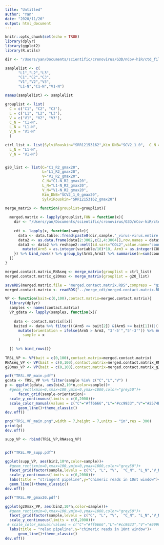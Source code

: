 ```yaml
---
title: "Untitled"
author: "Yan"
date: "2020/11/26"
output: html_document
---
```


```r
knitr::opts_chunk$set(echo = TRUE)
library(dplyr)
library(ggplot2)
library(R.utils)
```

```r

dir <- "/Users/yan/Documents/scientific/cronovirus/G3D/nCov-hiR/ctd_files/"

samplelist <- c(
      "L1","L2","L3",
      "C1","C2","C3",
      "V1","V2","V3",
      "L1-N","C1-N","V1-N")

names(samplelist) <- samplelist

grouplist <- list(
  C = c("C1", "C2", "C3"),
  L = c("L1", "L2", "L3"),
  V = c("V1", "V2", "V3"),
  C_N = "C1-N",
  L_N = "L1-N",
  V_N = "V1-N"
  )

ctrl_list <- list(SylviRouskin="SRR12153162",Kim_DNB="SCV2_1_0",  C_N = "C1-N",
  L_N = "L1-N",
  V_N = "V1-N")


g20_list <- list(C="C1_R2_gmax20",
                 L="L1_R2_gmax20",
                 V="V1_R2_gmax20",
                 C_N="C1-N_R2_gmax20",
                 L_N="L1-N_R2_gmax20",
                 V_N="V1-N_R2_gmax20",
                 Kim_DNB="SCV2_1_0_gmax20",
                 SylviRouskin="SRR12153162_gmax20")

```



```r
merge_matrix <- function(grouplist=grouplist){
  
  merged.matrix <- lapply(grouplist,FUN = function(x){
    dir <- "/Users/yan/Documents/scientific/cronovirus/G3D/nCov-hiR/ctd_files/" 
    
    cdt <- lapply(x, function(sample){
      data <- data.table::fread(paste0(dir,sample,"_virus-virus.entire.cdt.gz"),header = T,sep = "\t")
      data2 <- as.data.frame(data[2:3002,c(2,4:3004)],row.names = data$COL2[2:3002]) 
      data3 <- data2 %>% reshape2::melt(id.vars="COL2",value.name="count") %>% type.convert() %>%
        mutate(Arm5 = as.integer(variable/10)*10, Arm3 = as.integer(COL2/10)*10)
    }) %>% bind_rows() %>% group_by(Arm5,Arm3) %>% summarise(n=sum(count)) %>% mutate(group=(names(x)))
  })
}

```

```r
merged.contact.matrix_RNAseq <- merge_matrix(grouplist = ctrl_list)
merged.contact.matrix_g20max <- merge_matrix(grouplist = g20_list)

saveRDS(merged.matrix,file = "merged.contact.matrix.RDS",compress = "gzip")
merged.contact.matrix <- readRDS("../merge_cdt/merged.contact.matrix.RDS")
```

```r
VP <- function(bait=c(0,100),contact.matrix=merged.contact.matrix){
  library(dplyr)
  samples <- names(contact.matrix)
  VP_gdata <- lapply(samples, function(x){
    
    data <- contact.matrix[[x]] 
    baited <- data %>% filter(((Arm5 <= bait[2]) &(Arm5 >= bait[1]))|((Arm3 <= bait[2]) &(Arm3 >= bait[1]))) %>%
      mutate(orientation = ifelse(Arm5 > Arm3, "3'-5'","5'-3'")) %>% mutate(bin1=pmin(Arm5,Arm3),bin2=pmax(Arm5,Arm3)) %>% mutate(
        sample = x
      )
    
  }) %>% bind_rows()}
  
TRSL_VP <- VP(bait = c(0,100),contact.matrix=merged.contact.matrix)
RNAseq_VP <- VP(bait = c(0,100),contact.matrix=merged.contact.matrix_RNAseq)
g20max_VP <- VP(bait = c(0,100),contact.matrix=merged.contact.matrix_g20max)
```

```r
pdf("TRSL.VP_main.pdf")
gdata <- TRSL_VP %>% filter(sample %in% c("C","L","V") )
p <- ggplot(gdata, aes(bin2,10*n,color=sample))+
  #geom_rect(xmin=0,xmax=100,ymin=0,ymax=1000,color="grey50")+
      facet_grid(sample~orientation)+
  scale_y_continuous(limits = c(0,2000))+
  scale_color_manual(values = c("C"="#ff6666","L"="#cc9933","V"="#2574B6"))+
      geom_line()+theme_classic()
dev.off()

png("TRSL.VP_main.png",width = 7,height = 7,units = "in",res = 300)
print(p)
dev.off()
```


```r

supp_VP <- rbind(TRSL_VP,RNAseq_VP)


pdf("TRSL.VP_supp.pdf")

ggplot(supp_VP, aes(bin2,10*n,color=sample))+
  #geom_rect(xmin=0,xmax=100,ymin=0,ymax=1000,color="grey50")+
  facet_grid(factor(sample,levels = c("C", "L", "V",  "C_N", "L_N","V_N", "SylviRouskin", "Kim_DNB"))~orientation)+
  scale_y_continuous(limits = c(0,2000))+
  labs(title = "stringent pipeline",y="chimeric reads in 10nt window")+
  geom_line()+theme_classic()
dev.off()

```


```r


pdf("TRSL.VP_gmax20.pdf")

ggplot(g20max_VP, aes(bin2,10*n,color=sample))+
  #geom_rect(xmin=0,xmax=100,ymin=0,ymax=1000,color="grey50")+
  facet_grid(factor(sample,levels = c("C", "L", "V",  "C_N", "L_N","V_N", "SylviRouskin", "Kim_DNB"))~orientation)+
  scale_y_continuous(limits = c(0,2000))+
 # scale_color_manual(values = c("C"="#ff6666","L"="#cc9933","V"="#999933"))+
  labs(title = "relax pipeline",y="chimeric reads in 10nt window")+
      geom_line()+theme_classic()
dev.off()

```


 